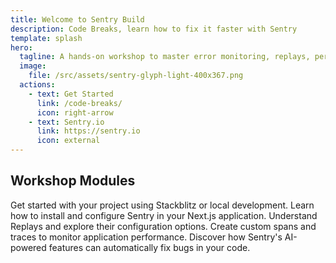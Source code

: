 ```yaml
---
title: Welcome to Sentry Build
description: Code Breaks, learn how to fix it faster with Sentry
template: splash
hero:
  tagline: A hands-on workshop to master error monitoring, replays, performance tracking, and AI-powered fixes with Sentry
  image:
    file: /src/assets/sentry-glyph-light-400x367.png
  actions:
    - text: Get Started
      link: /code-breaks/
      icon: right-arrow
    - text: Sentry.io
      link: https://sentry.io
      icon: external
---
```



## Workshop Modules

<CardGrid stagger>
	<Card title="Code Breaks... So What Now" icon="error">
		Get started with your project using Stackblitz or local development.
	</Card>
	<Card title="Install Sentry!" icon="add-document">
		Learn how to install and configure Sentry in your Next.js application.
	</Card>
	<Card title="Replaying the Problem" icon="videocamera">
		Understand Replays and explore their configuration options.
	</Card>
	<Card title="Tracing Performance" icon="chart">
		Create custom spans and traces to monitor application performance.
	</Card>
	<Card title="AI Autofix Robots Arrive" icon="rocket">
		Discover how Sentry's AI-powered features can automatically fix bugs in your code.
	</Card>
</CardGrid>

